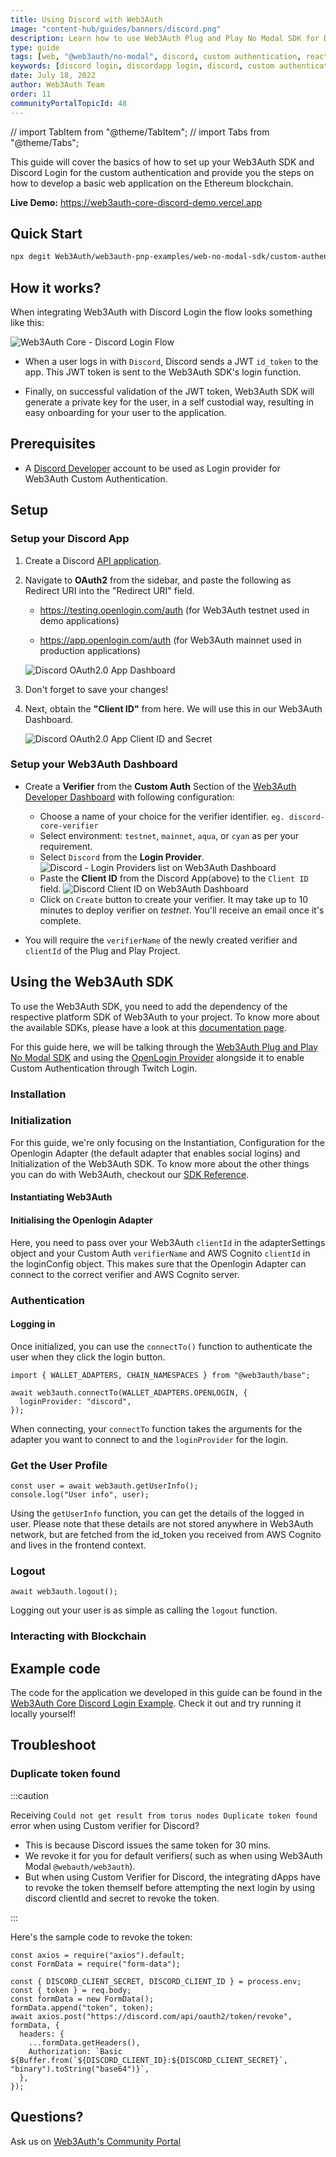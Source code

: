 ```yaml
---
title: Using Discord with Web3Auth
image: "content-hub/guides/banners/discord.png"
description: Learn how to use Web3Auth Plug and Play No Modal SDK for Discord login using Custom Authentication.
type: guide
tags: [web, "@web3auth/no-modal", discord, custom authentication, react, ethereum]
keywords: [discord login, discordapp login, discord, custom authentication, react, ethereum, solana]
date: July 18, 2022
author: Web3Auth Team
order: 11
communityPortalTopicId: 48
---
```


// import TabItem from "@theme/TabItem";
// import Tabs from "@theme/Tabs";

<SEO
  title="Using Discord with Web3Auth"
  description="This guide will cover the basics of how to set up your Web3Auth SDK and Discord Login for the custom authentication and provide you the steps on how to develop a basic web application on the Ethereum blockchain."
  image="https://web3auth.io/docs/content-hub/guides/banners/discord.png"
  slug="/content-hub/guides/discord"
/>

This guide will cover the basics of how to set up your Web3Auth SDK and Discord Login for the custom authentication and provide you the steps on how
to develop a basic web application on the Ethereum blockchain.

**Live Demo:** https://web3auth-core-discord-demo.vercel.app

## Quick Start

```bash
npx degit Web3Auth/web3auth-pnp-examples/web-no-modal-sdk/custom-authentication/discord-react-no-modal-example w3a-discord-demo && cd w3a-discord-demo && npm install && npm run start
```

## How it works?

When integrating Web3Auth with Discord Login the flow looks something like this:

![Web3Auth Core - Discord Login Flow](/images/implicit-flow.svg)

- When a user logs in with `Discord`, Discord sends a JWT `id_token` to the app. This JWT token is sent to the Web3Auth SDK's login function.

- Finally, on successful validation of the JWT token, Web3Auth SDK will generate a private key for the user, in a self custodial way, resulting in
  easy onboarding for your user to the application.

## Prerequisites

<Web3AuthPrerequisites />

- A [Discord Developer](https://discord.com/developers/applications) account to be used as Login provider for Web3Auth Custom Authentication.

## Setup

### Setup your Discord App

1. Create a Discord [API application](https://discord.com/developers/applications).

2. Navigate to **OAuth2** from the sidebar, and paste the following as Redirect URI into the "Redirect URI" field.

   - https://testing.openlogin.com/auth (for Web3Auth testnet used in demo applications)

   - https://app.openlogin.com/auth (for Web3Auth mainnet used in production applications)

   ![Discord OAuth2.0 App Dashboard](/content-hub/social-providers/discord/discord-redirect-uri.png)

3. Don't forget to save your changes!

4. Next, obtain the **"Client ID"** from here. We will use this in our Web3Auth Dashboard.

   ![Discord OAuth2.0 App Client ID and Secret](/content-hub/social-providers/discord/discord-clientid-secret.png)

### Setup your Web3Auth Dashboard

<SetupWeb3AuthDashboard />

- Create a **Verifier** from the **Custom Auth** Section of the [Web3Auth Developer Dashboard](https://dashboard.web3auth.io/) with following
  configuration:

  - Choose a name of your choice for the verifier identifier. `eg. discord-core-verifier`
  - Select environment: `testnet`, `mainnet`, `aqua`, or `cyan` as per your requirement.
  - Select `Discord` from the **Login Provider**.
    ![Discord - Login Providers list on Web3Auth Dashboard](/dashboard/verifiers/login-providers-list.png)
  - Paste the **Client ID** from the Discord App(above) to the `Client ID` field.
    ![Discord Client ID on Web3Auth Dashboard](/dashboard/verifiers/discord-verifier.png)
  - Click on `Create` button to create your verifier. It may take up to 10 minutes to deploy verifier on _testnet_. You'll receive an email once it's
    complete.

- You will require the `verifierName` of the newly created verifier and `clientId` of the Plug and Play Project.

## Using the Web3Auth SDK

To use the Web3Auth SDK, you need to add the dependency of the respective platform SDK of Web3Auth to your project. To know more about the available
SDKs, please have a look at this [documentation page](/sdk).

For this guide here, we will be talking through the [Web3Auth Plug and Play No Modal SDK](/sdk/pnp/web/no-modal) and using the
[OpenLogin Provider](/sdk/pnp/web/adapters/openlogin) alongside it to enable Custom Authentication through Twitch Login.

<SetupBaseProject />

### Installation

<Installation />

### Initialization

<InitializationIntro />

For this guide, we're only focusing on the Instantiation, Configuration for the Openlogin Adapter (the default adapter that enables social logins) and
Initialization of the Web3Auth SDK. To know more about the other things you can do with Web3Auth, checkout our [SDK Reference](/sdk/pnp/web/no-modal).

#### Instantiating Web3Auth

<InstantiationWeb3Auth />

#### Initialising the Openlogin Adapter

<OpenloginConfigCodeDiscord />

Here, you need to pass over your Web3Auth `clientId` in the adapterSettings object and your Custom Auth `verifierName` and AWS Cognito `clientId` in
the loginConfig object. This makes sure that the Openlogin Adapter can connect to the correct verifier and AWS Cognito server.

<InitializationWeb3Auth />

### Authentication

#### Logging in

Once initialized, you can use the `connectTo()` function to authenticate the user when they click the login button.

```tsx
import { WALLET_ADAPTERS, CHAIN_NAMESPACES } from "@web3auth/base";

await web3auth.connectTo(WALLET_ADAPTERS.OPENLOGIN, {
  loginProvider: "discord",
});
```

When connecting, your `connectTo` function takes the arguments for the adapter you want to connect to and the `loginProvider` for the login.

### Get the User Profile

```tsx
const user = await web3auth.getUserInfo();
console.log("User info", user);
```

Using the `getUserInfo` function, you can get the details of the logged in user. Please note that these details are not stored anywhere in Web3Auth
network, but are fetched from the id_token you received from AWS Cognito and lives in the frontend context.

### Logout

```tsx
await web3auth.logout();
```

Logging out your user is as simple as calling the `logout` function.

### Interacting with Blockchain

<InteractingWithBlockchain />

## Example code

The code for the application we developed in this guide can be found in the
[Web3Auth Core Discord Login Example](https://github.com/Web3Auth/web3auth-pnp-examples/tree/main/web-no-modal-sdk/custom-authentication/discord-react-no-modal-example).
Check it out and try running it locally yourself!

## Troubleshoot

### Duplicate token found

:::caution

Receiving `Could not get result from torus nodes Duplicate token found` error when using Custom verifier for Discord?

- This is because Discord issues the same token for 30 mins.
- We revoke it for you for default verifiers( such as when using Web3Auth Modal `@webauth/web3auth`).
- But when using Custom Verifier for Discord, the integrating dApps have to revoke the token themself before attempting the next login by using
  discord clientId and secret to revoke the token.

:::

Here's the sample code to revoke the token:

```tsx
const axios = require("axios").default;
const FormData = require("form-data");

const { DISCORD_CLIENT_SECRET, DISCORD_CLIENT_ID } = process.env;
const { token } = req.body;
const formData = new FormData();
formData.append("token", token);
await axios.post("https://discord.com/api/oauth2/token/revoke", formData, {
  headers: {
    ...formData.getHeaders(),
    Authorization: `Basic ${Buffer.from(`${DISCORD_CLIENT_ID}:${DISCORD_CLIENT_SECRET}`, "binary").toString("base64")}`,
  },
});
```

## Questions?

Ask us on [Web3Auth's Community Portal](https://web3auth.io/community)
